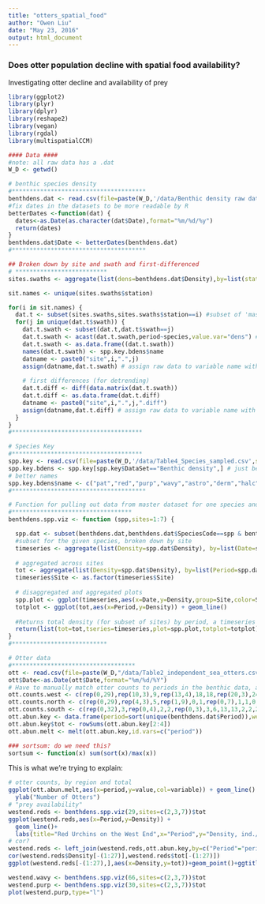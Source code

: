 ```yaml
---
title: "otters_spatial_food"
author: "Owen Liu"
date: "May 23, 2016"
output: html_document
---
```


### Does otter population decline with spatial food availability?
Investigating otter decline and availability of prey

```r
library(ggplot2)
library(plyr)
library(dplyr)
library(reshape2)
library(vegan)
library(rgdal)
library(multispatialCCM)

#### Data ####
#note: all raw data has a .dat
W_D <- getwd()

# benthic species density
#**************************************
benthdens.dat <- read.csv(file=paste(W_D,'/data/Benthic density raw data.csv',sep=''))
#fix dates in the datasets to be more readable by R
betterDates <-function(dat) {
  dates<-as.Date(as.character(dat$Date),format="%m/%d/%y")
  return(dates)
}
benthdens.dat$Date <- betterDates(benthdens.dat)
#**************************************

## Broken down by site and swath and first-differenced
# **************************
sites.swaths <- aggregate(list(dens=benthdens.dat$Density),by=list(station=benthdens.dat$Station,period=benthdens.dat$Period,swath=benthdens.dat$Swath,species=benthdens.dat$SpeciesCode), FUN=mean)

sit.names <- unique(sites.swaths$station)

for(i in sit.names) {
  dat.t <- subset(sites.swaths,sites.swaths$station==i) #subset of 'master' (long form) for a given site
  for(j in unique(dat.t$swath)) {
    dat.t.swath <- subset(dat.t,dat.t$swath==j)
    dat.t.swath <- acast(dat.t.swath,period~species,value.var="dens") # cast to matrix
    dat.t.swath <- as.data.frame((dat.t.swath))
    names(dat.t.swath) <- spp.key.bdens$name
    datname <- paste0("site",i,".",j)
    assign(datname,dat.t.swath) # assign raw data to variable name with site and swath (e.g. "site1.10L")
    
    # first differences (for detrending)
    dat.t.diff <- diff(data.matrix(dat.t.swath))
    dat.t.diff <- as.data.frame(dat.t.diff)
    datname <- paste0("site",i,".",j,".diff")
    assign(datname,dat.t.diff) # assign raw data to variable name with site and swath (e.g. "site1.10L")
  }
}
#*************************************

# Species Key
#*************************************
spp.key <- read.csv(file=paste(W_D,'/data/Table4_Species_sampled.csv',sep='')) # All species, all surveys
spp.key.bdens <- spp.key[spp.key$DataSet=="Benthic density",] # just benthic density surveys
# better names
spp.key.bdens$name <- c("pat","red","purp","wavy","astro","derm","halc","halr","limp","paras","pis","pyc","cys","lam","ymac","youn","eis","pter","mac")
#**************************************

# Function for pulling out data from master dataset for one species and a given number of sites
#**********************************
benthdens.spp.viz <- function (spp,sites=1:7) {

  spp.dat <- subset(benthdens.dat,benthdens.dat$SpeciesCode==spp & benthdens.dat$Station %in% sites)
  #subset for the given species, broken down by site
  timeseries <- aggregate(list(Density=spp.dat$Density), by=list(Date=spp.dat$Date,Site=spp.dat$Station),FUN=mean)
  
  # aggregated across sites
  tot <- aggregate(list(Density=spp.dat$Density), by=list(Period=spp.dat$Period),FUN=mean)
  timeseries$Site <- as.factor(timeseries$Site)
  
  # disaggregated and aggregated plots
  spp.plot <- ggplot(timeseries,aes(x=Date,y=Density,group=Site,color=Site)) + geom_line() + xlab("Year")+ylab("Density (ind./m2)")
  totplot <- ggplot(tot,aes(x=Period,y=Density)) + geom_line()
  
  #Returns total density (for subset of sites) by period, a timeseries plot broken up by site, and a plot of total mean density across sites
  return(list(tot=tot,tseries=timeseries,plot=spp.plot,totplot=totplot))
}
#***************************

# Otter data
#***********************************
ott <- read.csv(file=paste(W_D,"/data/Table2_independent_sea_otters.csv",sep=""))
ott$Date<-as.Date(ott$Date,format="%m/%d/%Y")
# Have to manually match otter counts to periods in the benthic data, and assume population statis between periods when otters weren't counted
ott.counts.west <- c(rep(0,29),rep(10,3),9,rep(13,4),18,18,rep(20,3),24,22,20,20,30,29,29,29,29,31,31,18,18,30,34,42)
ott.counts.north <- c(rep(0,29),rep(4,3),5,rep(1,9),0,1,rep(0,7),1,1,0,0,1,4,0)
ott.counts.south <- c(rep(0,32),3,rep(0,4),2,2,rep(0,3),3,6,13,13,2,2,2,2,2,5,5,19,19,2,8,6)
ott.abun.key <- data.frame(period=sort(unique(benthdens.dat$Period)),west=ott.counts.west,north=ott.counts.north,south=ott.counts.south)
ott.abun.key$tot <- rowSums(ott.abun.key[2:4])
ott.abun.melt <- melt(ott.abun.key,id.vars=c("period"))

### sortsum: do we need this?
sortsum <- function(x) sum(sort(x)/max(x))
```


This is what we're trying to explain:

```r
# otter counts, by region and total
ggplot(ott.abun.melt,aes(x=period,y=value,col=variable)) + geom_line() +ggtitle("Otter Counts Over Time") + xlab("Period") +
  ylab("Number of Otters")
# "prey availability"
westend.reds <- benthdens.spp.viz(29,sites=c(2,3,7))$tot
ggplot(westend.reds,aes(x=Period,y=Density)) +
  geom_line()+
  labs(title="Red Urchins on the West End",x="Period",y="Density, ind./sq. m")
# cor?
westend.reds <- left_join(westend.reds,ott.abun.key,by=c("Period"="period"))
cor(westend.reds$Density[-(1:27)],westend.reds$tot[-(1:27)])
ggplot(westend.reds[-(1:27),],aes(x=Density,y=tot))+geom_point()+ggtitle("Red Urchin Density vs. Otter Population")+xlab("Urchin Density")+ylab("Otter population")

westend.wavy <- benthdens.spp.viz(66,sites=c(2,3,7))$tot
westend.purp <- benthdens.spp.viz(30,sites=c(2,3,7))$tot
plot(westend.purp,type="l")
```
